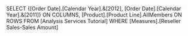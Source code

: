 SELECT {[Order Date].[Calendar Year].&[2012], [Order Date].[Calendar Year].&[2011]} ON COLUMNS,
[Product].[Product Line].AllMembers ON ROWS
FROM [Analysis Services Tutorial]
WHERE [Measures].[Reseller Sales-Sales Amount]